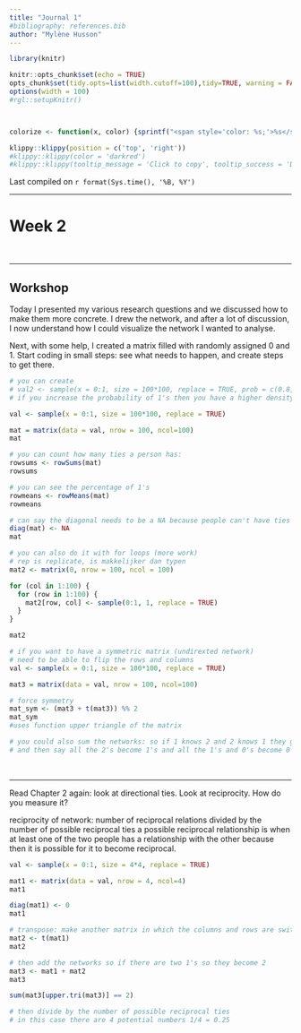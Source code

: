 ```yaml
---
title: "Journal 1"
#bibliography: references.bib
author: "Mylène Husson"
---
```


```r
library(knitr)

knitr::opts_chunk$set(echo = TRUE)
opts_chunk$set(tidy.opts=list(width.cutoff=100),tidy=TRUE, warning = FALSE, message = FALSE,comment = "#>", cache=TRUE, class.source=c("test"), class.output=c("test2"))
options(width = 100)
#rgl::setupKnitr()



colorize <- function(x, color) {sprintf("<span style='color: %s;'>%s</span>", color, x) }

```

```r
klippy::klippy(position = c('top', 'right'))
#klippy::klippy(color = 'darkred')
#klippy::klippy(tooltip_message = 'Click to copy', tooltip_success = 'Done')
```

Last compiled on `r format(Sys.time(), '%B, %Y')`
<br>

------------------------------------------------------------------------

# Week 2
<br>

------------------------------------------------------------------------

## Workshop

Today I presented my various research questions and we discussed how to make them more concrete. I drew the network, and after a lot of discussion, I now understand how I could visualize the network I wanted to analyse. 

Next, with some help, I created a matrix filled with randomly assigned 0 and 1. Start coding in small steps: see what needs to happen, and create steps to get there. 


```r

# you can create 
# val2 <- sample(x = 0:1, size = 100*100, replace = TRUE, prob = c(0.8, 0.2))
# if you increase the probability of 1's then you have a higher density network

val <- sample(x = 0:1, size = 100*100, replace = TRUE)

mat = matrix(data = val, nrow = 100, ncol=100)
mat

# you can count how many ties a person has:
rowsums <- rowSums(mat)
rowsums

# you can see the percentage of 1's
rowmeans <- rowMeans(mat)
rowmeans
```


```r

# can say the diagonal needs to be a NA because people can't have ties with themselves it depends on the package you use whether you have to say NA or 0
diag(mat) <- NA
mat
```



```r
# you can also do it with for loops (more work)
# rep is replicate, is makkelijker dan typen
mat2 <- matrix(0, nrow = 100, ncol = 100)

for (col in 1:100) {
  for (row in 1:100) {
    mat2[row, col] <- sample(0:1, 1, replace = TRUE)
  }
}

mat2
```

```r
# if you want to have a symmetric matrix (undirexted network)
# need to be able to flip the rows and columns
val <- sample(x = 0:1, size = 100*100, replace = TRUE)

mat3 = matrix(data = val, nrow = 100, ncol=100)

# force symmetry
mat_sym <- (mat3 + t(mat3)) %% 2
mat_sym
#uses function upper triangle of the matrix

# you could also sum the networks: so if 1 knows 2 and 2 knows 1 they get a '2' 
# and then say all the 2's become 1's and all the 1's and 0's become 0's.
```
<br>

------------------------------------------------------------------------
Read Chapter 2 again: look at directional ties. Look at reciprocity.
How do you measure it?

reciprocity of network: number of reciprocal relations divided by the number of possible reciprocal ties
a possible reciprocal relationship is when at least one of the two people has a relationship with the other
because then it is possible for it to become reciprocal.

```r
val <- sample(x = 0:1, size = 4*4, replace = TRUE)

mat1 <- matrix(data = val, nrow = 4, ncol=4)
mat1

diag(mat1) <- 0
mat1

# transpose: make another matrix in which the columns and rows are switched
mat2 <- t(mat1)
mat2

# then add the networks so if there are two 1's so they become 2
mat3 <- mat1 + mat2
mat3

sum(mat3[upper.tri(mat3)] == 2)

# then divide by the number of possible reciprocal ties
# in this case there are 4 potential numbers 1/4 = 0.25




```

